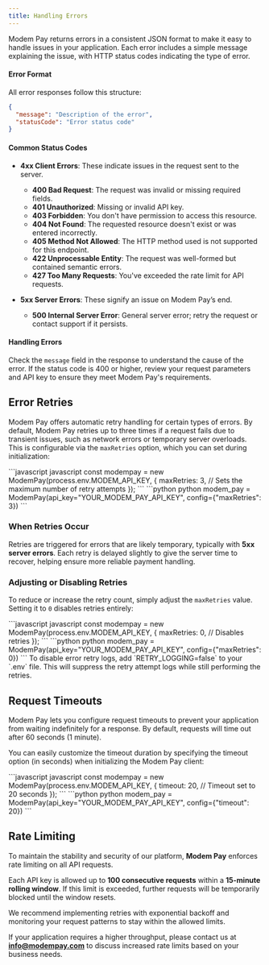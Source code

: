 ```yaml
---
title: Handling Errors
---
```


Modem Pay returns errors in a consistent JSON format to make it easy to handle issues in your application. Each error includes a simple message explaining the issue, with HTTP status codes indicating the type of error.

#### Error Format

All error responses follow this structure:

```json
{
  "message": "Description of the error",
  "statusCode": "Error status code"
}
```

#### Common Status Codes

- **4xx Client Errors**: These indicate issues in the request sent to the server.
  - **400 Bad Request**: The request was invalid or missing required fields.
  - **401 Unauthorized**: Missing or invalid API key.
  - **403 Forbidden**: You don't have permission to access this resource.
  - **404 Not Found**: The requested resource doesn't exist or was entered incorrectly.
  - **405 Method Not Allowed**: The HTTP method used is not supported for this endpoint.
  - **422 Unprocessable Entity**: The request was well-formed but contained semantic errors.
  - **427 Too Many Requests**: You've exceeded the rate limit for API requests.

- **5xx Server Errors**: These signify an issue on Modem Pay’s end.
  - **500 Internal Server Error**: General server error; retry the request or contact support if it persists.

#### Handling Errors

Check the `message` field in the response to understand the cause of the error. If the status code is 400 or higher, review your request parameters and API key to ensure they meet Modem Pay's requirements.

## Error Retries

Modem Pay offers automatic retry handling for certain types of errors. By default, Modem Pay retries up to three times if a request fails due to transient issues, such as network errors or temporary server overloads. This is configurable via the `maxRetries` option, which you can set during initialization:

<CodeGroup>
```javascript javascript
const modempay = new ModemPay(process.env.MODEM_API_KEY, {
  maxRetries: 3, // Sets the maximum number of retry attempts
});
```
```python python
modem_pay = ModemPay(api_key="YOUR_MODEM_PAY_API_KEY", config={"maxRetries": 3})
```
</CodeGroup>

### When Retries Occur

Retries are triggered for errors that are likely temporary, typically with **5xx server errors**. Each retry is delayed slightly to give the server time to recover, helping ensure more reliable payment handling.

### Adjusting or Disabling Retries

To reduce or increase the retry count, simply adjust the `maxRetries` value. Setting it to `0` disables retries entirely:

<CodeGroup>
```javascript javascript
const modempay = new ModemPay(process.env.MODEM_API_KEY, {
  maxRetries: 0, // Disables retries
});
```
```python python
modem_pay = ModemPay(api_key="YOUR_MODEM_PAY_API_KEY", config={"maxRetries": 0})
```
</CodeGroup>

<Tip>
To disable error retry logs, add `RETRY_LOGGING=false` to your `.env` file. This will suppress the retry attempt logs while still performing the retries.
</Tip>

## Request Timeouts

Modem Pay lets you configure request timeouts to prevent your application from waiting indefinitely for a response. By default, requests will time out after 60 seconds (1 minute).

You can easily customize the timeout duration by specifying the timeout option (in seconds) when initializing the Modem Pay client:

<CodeGroup>
```javascript javascript
const modempay = new ModemPay(process.env.MODEM_API_KEY, {
  timeout: 20, // Timeout set to 20 seconds
});
```
```python python
modem_pay = ModemPay(api_key="YOUR_MODEM_PAY_API_KEY", config={"timeout": 20})
```
</CodeGroup>

## Rate Limiting

To maintain the stability and security of our platform, **Modem Pay** enforces rate limiting on all API requests.

Each API key is allowed up to **100 consecutive requests** within a **15-minute rolling window**. If this limit is exceeded, further requests will be temporarily blocked until the window resets.

We recommend implementing retries with exponential backoff and monitoring your request patterns to stay within the allowed limits.

If your application requires a higher throughput, please contact us at **[info@modempay.com](mailto:info@modempay.com)** to discuss increased rate limits based on your business needs.
